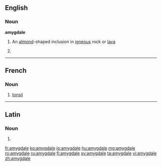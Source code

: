 ==English==

===Noun===
'''amygdale'''

# {{geology}} An [[almond]]-shaped inclusion in [[igneous]] rock or [[lava]]
# {{misspelling of|amygdala}}

----

==French==

===Noun===
{{fr-noun|f}}

# {{anatomy|lang=fr}} [[tonsil]]

----

==Latin==

===Noun===
{{la-noun-form|amygdale}}

# {{inflection of|amygdalus|amygdalus|voc|s|lang=la}}

[[fr:amygdale]]
[[ko:amygdale]]
[[io:amygdale]]
[[hu:amygdale]]
[[mg:amygdale]]
[[ro:amygdale]]
[[ru:amygdale]]
[[fi:amygdale]]
[[sv:amygdale]]
[[ta:amygdale]]
[[vi:amygdale]]
[[zh:amygdale]]